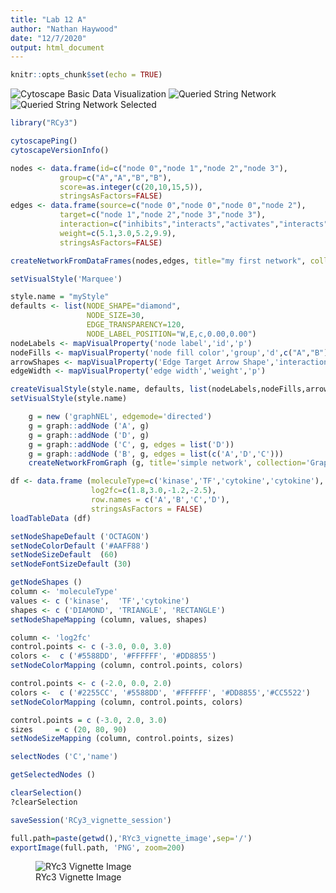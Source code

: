 ```yaml
---
title: "Lab 12 A"
author: "Nathan Haywood"
date: "12/7/2020"
output: html_document
---
```


```r
knitr::opts_chunk$set(echo = TRUE)
```

![Cytoscape Basic Data Visualization](Cytoscape1.png)
![Queried String Network](String_Network1.png)
![Queried String Network Selected](String_Network_Selected.png)


```r
library("RCy3")
```

```r
cytoscapePing()
cytoscapeVersionInfo()
```

```r
nodes <- data.frame(id=c("node 0","node 1","node 2","node 3"),
           group=c("A","A","B","B"),
           score=as.integer(c(20,10,15,5)),
           stringsAsFactors=FALSE)
edges <- data.frame(source=c("node 0","node 0","node 0","node 2"),
           target=c("node 1","node 2","node 3","node 3"),
           interaction=c("inhibits","interacts","activates","interacts"),  
           weight=c(5.1,3.0,5.2,9.9), 
           stringsAsFactors=FALSE)

createNetworkFromDataFrames(nodes,edges, title="my first network", collection="DataFrame Example")
```

```r
setVisualStyle('Marquee')
```

```r
style.name = "myStyle"
defaults <- list(NODE_SHAPE="diamond",
                 NODE_SIZE=30,
                 EDGE_TRANSPARENCY=120,
                 NODE_LABEL_POSITION="W,E,c,0.00,0.00")
nodeLabels <- mapVisualProperty('node label','id','p')
nodeFills <- mapVisualProperty('node fill color','group','d',c("A","B"), c("#FF9900","#66AAAA"))
arrowShapes <- mapVisualProperty('Edge Target Arrow Shape','interaction','d',c("activates","inhibits","interacts"),c("Arrow","T","None"))
edgeWidth <- mapVisualProperty('edge width','weight','p')

createVisualStyle(style.name, defaults, list(nodeLabels,nodeFills,arrowShapes,edgeWidth))
setVisualStyle(style.name)
```

```r
    g = new ('graphNEL', edgemode='directed')
    g = graph::addNode ('A', g)
    g = graph::addNode ('D', g)
    g = graph::addNode ('C', g, edges = list('D'))
    g = graph::addNode ('B', g, edges = list(c('A','D','C')))
    createNetworkFromGraph (g, title='simple network', collection='GraphNEL Example')
```

```r
df <- data.frame (moleculeType=c('kinase','TF','cytokine','cytokine'),
                  log2fc=c(1.8,3.0,-1.2,-2.5),
                  row.names = c('A','B','C','D'), 
                  stringsAsFactors = FALSE)       
loadTableData (df)
```

```r
setNodeShapeDefault ('OCTAGON')
setNodeColorDefault ('#AAFF88')
setNodeSizeDefault  (60)
setNodeFontSizeDefault (30)
```

```r
getNodeShapes ()
column <- 'moleculeType'
values <- c ('kinase',  'TF','cytokine')
shapes <- c ('DIAMOND', 'TRIANGLE', 'RECTANGLE')
setNodeShapeMapping (column, values, shapes)
```

```r
column <- 'log2fc'
control.points <- c (-3.0, 0.0, 3.0)
colors <-  c ('#5588DD', '#FFFFFF', '#DD8855')  
setNodeColorMapping (column, control.points, colors)
```

```r
control.points <- c (-2.0, 0.0, 2.0)
colors <-  c ('#2255CC', '#5588DD', '#FFFFFF', '#DD8855','#CC5522')
setNodeColorMapping (column, control.points, colors)
```

```r
control.points = c (-3.0, 2.0, 3.0)
sizes     = c (20, 80, 90)
setNodeSizeMapping (column, control.points, sizes)
```

```r
selectNodes ('C','name')
```

```r
getSelectedNodes ()
```

```r
clearSelection()
?clearSelection
```

```r
saveSession('RCy3_vignette_session')
```

```r
full.path=paste(getwd(),'RYc3_vignette_image',sep='/')
exportImage(full.path, 'PNG', zoom=200)
```

![RYc3 Vignette Image](RYc3_vignette_image.png)























